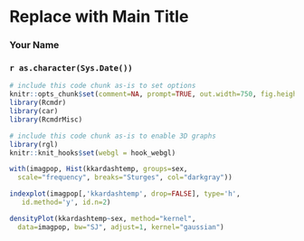 <!-- R Commander Markdown Template -->

Replace with Main Title
=======================

### Your Name

### `r as.character(Sys.Date())`

```{r echo=FALSE}
# include this code chunk as-is to set options
knitr::opts_chunk$set(comment=NA, prompt=TRUE, out.width=750, fig.height=8, fig.width=8)
library(Rcmdr)
library(car)
library(RcmdrMisc)
```


```{r echo=FALSE}
# include this code chunk as-is to enable 3D graphs
library(rgl)
knitr::knit_hooks$set(webgl = hook_webgl)
```

```{r}
with(imagpop, Hist(kkardashtemp, groups=sex, 
  scale="frequency", breaks="Sturges", col="darkgray"))
```

```{r}
indexplot(imagpop[,'kkardashtemp', drop=FALSE], type='h',
   id.method='y', id.n=2)
```

```{r}
densityPlot(kkardashtemp~sex, method="kernel", 
  data=imagpop, bw="SJ", adjust=1, kernel="gaussian")
```


